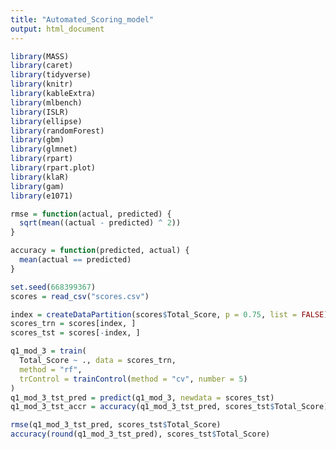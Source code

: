 ```yaml
---
title: "Automated_Scoring_model"
output: html_document
---
```


```r
library(MASS)
library(caret)
library(tidyverse)
library(knitr)
library(kableExtra)
library(mlbench)
library(ISLR)
library(ellipse)
library(randomForest)
library(gbm)
library(glmnet)
library(rpart)
library(rpart.plot)
library(klaR)
library(gam)
library(e1071)
```

```r
rmse = function(actual, predicted) {
  sqrt(mean((actual - predicted) ^ 2))
}
```

```r
accuracy = function(predicted, actual) {
  mean(actual == predicted)
}
```

```r
set.seed(668399367)
scores = read_csv("scores.csv")
```

```r
index = createDataPartition(scores$Total_Score, p = 0.75, list = FALSE)
scores_trn = scores[index, ]
scores_tst = scores[-index, ]
```


```r
q1_mod_3 = train(
  Total_Score ~ ., data = scores_trn,
  method = "rf",
  trControl = trainControl(method = "cv", number = 5)
)
q1_mod_3_tst_pred = predict(q1_mod_3, newdata = scores_tst)
q1_mod_3_tst_accr = accuracy(q1_mod_3_tst_pred, scores_tst$Total_Score)
```

```r
rmse(q1_mod_3_tst_pred, scores_tst$Total_Score)
accuracy(round(q1_mod_3_tst_pred), scores_tst$Total_Score)
```
